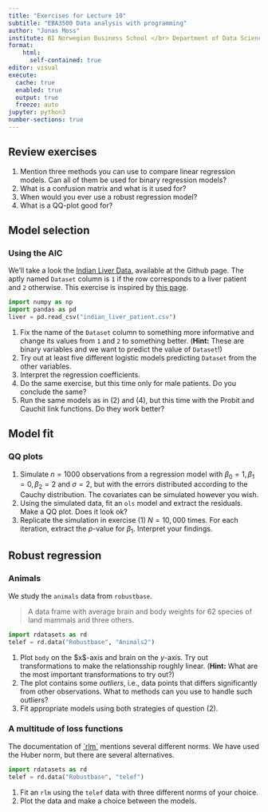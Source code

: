 ```yaml
---
title: "Exercises for Lecture 10"
subtitle: "EBA3500 Data analysis with programming"
author: "Jonas Moss"
institute: BI Norwegian Business School </br> Department of Data Science and Analytics
format: 
    html:
      self-contained: true
editor: visual
execute:
  cache: true
  enabled: true
  output: true
  freeze: auto
jupyter: python3
number-sections: true
---
```


## Review exercises

1.  Mention three methods you can use to compare linear regression models. Can all of them be used for binary regression models?
2.  What is a confusion matrix and what is it used for?
3.  When would you ever use a robust regression model?
4.  What is a QQ-plot good for?

## Model selection

### Using the AIC
We'll take a look the [Indian Liver Data](https://www.kaggle.com/datasets/uciml/indian-liver-patient-records), available at the Github page. The aptly named `Dataset` column is `1` if the row corresponds to a liver patient and `2` otherwise. This exercise is inspired by [this page](https://rpubs.com/arashmsda/Logistic_Regression_Stepwise_AIC).

```python
import numpy as np
import pandas as pd
liver = pd.read_csv("indian_liver_patient.csv")
```

1. Fix the name of the `Dataset` column to something more informative and change its values from `1` and `2` to something better. (**Hint:** These are binary variables and we want to predict the value of `Dataset`!)
2. Try out at least five different logistic models predicting `Dataset` from the other variables. 
3. Interpret the regression coefficients. 
4. Do the same exercise, but this time only for male patients. Do you conclude the same?
5. Run the same models as in (2) and (4), but this time with the Probit and Cauchit link functions. Do they work better?

## Model fit

### QQ plots

1.  Simulate $n = 1000$ observations from a regression model with $\beta_0 = 1,\beta_1=0,\beta_2=2$ and $\sigma = 2$, but with the errors distributed according to the Cauchy distribution. The covariates can be simulated however you wish.
2.  Using the simulated data, fit an `ols` model and extract the residuals. Make a QQ plot. Does it look ok?
3.  Replicate the simulation in exercise (1) $N=10,000$ times. For each iteration, extract the $p$-value for $\beta_1$. Interpret your findings.

## Robust regression

### Animals

We study the `animals` data from `robustbase`.

> A data frame with average brain and body weights for 62 species of land mammals and three others.

```python
import rdatasets as rd
telef = rd.data("Robustbase", "Animals2")
```

1.  Plot `body` on the \$x\$-axis and brain on the $y$-axis. Try out transformations to make the relationsship roughly linear. (**Hint:** What are the most important transformations to try out?)
2.  The plot contains some *outliers*, i.e., data points that differs significantly from other observations. What to methods can you use to handle such outliers?
3.  Fit appropriate models using both strategies of question (2).

### A multitude of loss functions

The documentation of [\`rlm\`](https://www.statsmodels.org/stable/rlm.html) mentions several different norms. We have used the Huber norm, but there are several alternatives.

```python
import rdatasets as rd
telef = rd.data("Robustbase", "telef")
```

1.  Fit an `rlm` using the `telef` data with three different norms of your choice.
2.  Plot the data and make a choice between the models.
